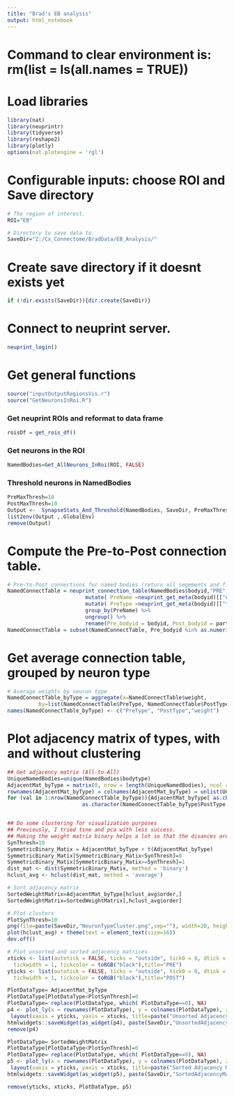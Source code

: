 ```yaml
---
title: "Brad's EB analysis"
output: html_notebook
---
```



# Command to clear environment is: rm(list = ls(all.names = TRUE))
# Load libraries
```r

library(nat)
library(neuprintr)
library(tidyverse)
library(reshape2)
library(plotly)
options(nat.plotengine = 'rgl')

```


# Configurable inputs: choose ROI and Save directory
```r

# The region of interest.
ROI="EB"  

# Directory to save data to.
SaveDir="Z:/Cx_Connectome/BradData/EB_Analysis/"


```


# Create save directory if it doesnt exists yet
```r
if (!dir.exists(SaveDir)){dir.create(SaveDir)}
```


# Connect to neuprint server.
```r
neuprint_login()
```


# Get general functions
```r
source("inputOutputRegionsVis.r")
source("GetNeuronsInRoi.R")
```

### Get neuprint ROIs and reformat to data frame
```r
roisDf = get_rois_df()
```


### Get neurons in the ROI
```r
NamedBodies=Get_AllNeurons_InRoi(ROI, FALSE)
```


### Threshold neurons in NamedBodies
```r
PreMaxThresh=10
PostMaxThresh=10
Output <-  SynapseStats_And_Threshold(NamedBodies, SaveDir, PreMaxThresh, PostMaxThresh)
list2env(Output ,.GlobalEnv)
remove(Output)
```


# Compute the Pre-to-Post connection table.
```r

# Pre-to-Post connections for named bodies (return all segements and filter) --> subet at end is important or it returns bodyids not contained in NamedBodies
NamedConnectTable = neuprint_connection_table(NamedBodies$bodyid,"PRE",ROI, all_segments=FALSE)   %>%
                         mutate( PreName =neuprint_get_meta(bodyid)[["name"]], PostName = neuprint_get_meta(partner)[["name"]] )   %>% 
                         mutate( PreType =neuprint_get_meta(bodyid)[["type"]], PostType = neuprint_get_meta(partner)[["type"]])   %>%  
                         group_by(PreName) %>% 
                         ungroup() %>%
                         rename(Pre_bodyid = bodyid, Post_bodyid = partner)
NamedConnectTable = subset(NamedConnectTable, Pre_bodyid %in% as.numeric(NamedBodies$bodyid) & Post_bodyid %in% as.numeric(NamedBodies$bodyid) ) 

```


# Get average connection table, grouped by neuron type
```r

# Average weights by neuron type
NamedConnectTable_byType = aggregate(x=NamedConnectTable$weight,
          by=list(NamedConnectTable$PreType, NamedConnectTable$PostType), FUN=mean)
names(NamedConnectTable_byType) <- c("PreType", "PostType","weight")


```


# Plot adjacency matrix of types, with and without clustering
```r

## Get adjacency matrix (All-to-All)
UniqueNamedBodies=unique(NamedBodies$bodytype)
AdjacentMat_byType = matrix(0, nrow = length(UniqueNamedBodies), ncol = length(UniqueNamedBodies))
rownames(AdjacentMat_byType) = colnames(AdjacentMat_byType) = unlist(UniqueNamedBodies)
for (val in 1:nrow(NamedConnectTable_byType)){AdjacentMat_byType[ as.character(NamedConnectTable_byType$PreType[val]),
                        as.character(NamedConnectTable_byType$PostType[val])] = NamedConnectTable_byType$weight[val] }


## Do some clustering for visualization purposes
## Previously, I tried tsne and pca with less success.
## Making the weight matrix binary helps a lot so that the disances are comparable across neurons.
SynThresh=10
SymmetricBinary_Matix = AdjacentMat_byType + t(AdjacentMat_byType)
SymmetricBinary_Matix[SymmetricBinary_Matix<SynThresh]=0
SymmetricBinary_Matix[SymmetricBinary_Matix>=SynThresh]=1
dist_mat <- dist(SymmetricBinary_Matix, method = 'binary')
hclust_avg <- hclust(dist_mat, method = 'average')

# Sort adjacency matrix
SortedWeightMatrix=AdjacentMat_byType[hclust_avg$order,]
SortedWeightMatrix=SortedWeightMatrix[,hclust_avg$order]

# Plot clusters
PlotSynThresh=10
png(file=paste(SaveDir,"NeuronTypeCluster.png",sep=""), width=20, height=8, units='in', res=500)
plot(hclust_avg) + theme(text = element_text(size=16))
dev.off()

# Plot unsorted and sorted adjacency matrices
xticks <- list(autotick = FALSE, ticks = "outside", tick0 = 0, dtick = 1, ticklen = 1,
  tickwidth = 1, tickcolor = toRGB("black"),title="PRE")
yticks <- list(autotick = FALSE, ticks = "outside", tick0 = 0, dtick = 1, ticklen = 1,
  tickwidth = 1, tickcolor = toRGB("black"),title="POST")

PlotDataType= AdjacentMat_byType
PlotDataType[PlotDataType<PlotSynThresh]=0
PlotDataType= replace(PlotDataType, which( PlotDataType==0), NA)
p4 <- plot_ly(x = rownames(PlotDataType), y = colnames(PlotDataType), z = PlotDataType, type = "heatmap") %>%
 layout(xaxis = yticks, yaxis = xticks, title=paste("Unsorted Adjacency Matrix of neuron types, threshold at ",PlotSynThresh, " synapses"))
htmlwidgets::saveWidget(as_widget(p4), paste(SaveDir,"UnsortedAdjacencyMatrix_byType.html",sep=""))
remove(p4)

PlotDataType= SortedWeightMatrix
PlotDataType[PlotDataType<PlotSynThresh]=0
PlotDataType= replace(PlotDataType, which( PlotDataType==0), NA)
p5 <- plot_ly(x = rownames(PlotDataType), y = colnames(PlotDataType), z = PlotDataType, type = "heatmap") %>%
 layout(xaxis = yticks, yaxis = xticks, title=paste("Sorted Adjacency Matrix of neuron types, threshold at ",PlotSynThresh, " synapses"))
htmlwidgets::saveWidget(as_widget(p5), paste(SaveDir,"SortedAdjacencyMatrix_byType.html",sep=""))

remove(yticks, xticks, PlotDataType, p5)

```




 











